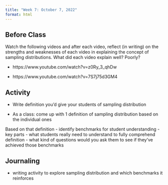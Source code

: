 ```yaml
---
title: "Week 7: October 7, 2022"
format: html
---
```


## Before Class

Watch the following videos and after each video, reflect (in writing) on the strengths and weaknesses of each video in explaining the concept of sampling distributions. What did each video explain well? Poorly?

- https://www.youtube.com/watch?v=z0Ry_3_qhDw

- https://www.youtube.com/watch?v=7S7j75d3GM4


## Activity

- Write definition you'd give your students of sampling distribution

- As a class: come up with 1 definition of sampling distribution based on the individual ones

Based on that definition
- identify benchmarks for student understanding
    - key parts
    - what students really need to understand to fully comprehend definition
    - what kind of questions would you ask them to see if they've achieved those benchmarks


## Journaling

- writing activity to explore sampling distribution and which benchmarks it reinforces
